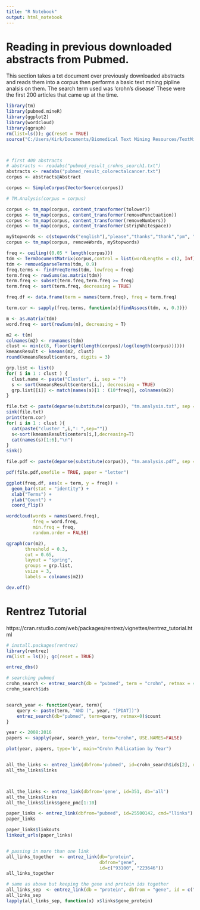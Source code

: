 ```yaml
---
title: "R Notebook"
output: html_notebook
---
```


# Reading in previous downloaded abstracts from Pubmed.  

This section takes a txt document over previously downloaded abstracts and reads them into a corpus then performs a basic text mining pipline analsis on them.  The search term used was 'crohn's disease'  These were the first 200 articles that came up at the time.  

```r
library(tm)
library(pubmed.mineR)
library(ggplot2)
library(wordcloud)
library(qgraph)
rm(list=ls()); gc(reset = TRUE)
source("C:/Users/Kirk/Documents/Biomedical Text Mining Resources/TextMining_Analysis_Function.R")



# first 400 abstracts
# abstracts <- readabs("pubmed_result_crohns_search1.txt")
abstracts <- readabs("pubmed_result_colorectalcancer.txt")
corpus <- abstracts@Abstract

corpus <- SimpleCorpus(VectorSource(corpus))
```


```r

# TM.Analysis(corpus = corpus)

corpus <- tm_map(corpus, content_transformer(tolower))
corpus <- tm_map(corpus, content_transformer(removePunctuation))
corpus <- tm_map(corpus, content_transformer(removeNumbers))
corpus <- tm_map(corpus, content_transformer(stripWhitespace))

myStopwords <- c(stopwords("english"),"please","thanks","thank","pm", "mg","cc")
corpus <- tm_map(corpus, removeWords, myStopwords)

freq <- ceiling((0.05 * length(corpus)))
tdm <- TermDocumentMatrix(corpus,control = list(wordLengths = c(2, Inf)))
tdm <- removeSparseTerms(tdm, 0.9)
freq.terms <- findFreqTerms(tdm, lowfreq = freq)
term.freq <- rowSums(as.matrix(tdm))
term.freq <- subset(term.freq,term.freq >= freq)
term.freq <- sort(term.freq, decreasing = TRUE)

freq.df <- data.frame(term = names(term.freq), freq = term.freq)

term.cor <- sapply(freq.terms, function(x){findAssocs(tdm, x, 0.3)})

m <- as.matrix(tdm) 
word.freq <- sort(rowSums(m), decreasing = T)

m2 <- t(m)
colnames(m2) <- rownames(tdm)
clust <- min(c(8, floor(sqrt(length(corpus)/log(length(corpus))))))
kmeansResult <- kmeans(m2, clust)
round(kmeansResult$centers, digits = 3)

grp.list <- list()
for( i in 1 : clust ) {
  clust.name <- paste("Cluster", i, sep = "")
  s <- sort(kmeansResult$centers[i,], decreasing = TRUE)
  grp.list[[i]] <- match(names(s)[1 : (10*freq)], colnames(m2))
}

file.txt <- paste(deparse(substitute(corpus)), "tm.analysis.txt", sep = ".")
sink(file.txt)
print(term.cor)
for( i in 1 : clust ){
  cat(paste("cluster ",i,": ",sep=""))
  s<-sort(kmeansResult$centers[i,],decreasing=T)
  cat(names(s)[1:6],"\n")
}
sink()

file.pdf <- paste(deparse(substitute(corpus)), "tm.analysis.pdf", sep = ".")

pdf(file.pdf,onefile = TRUE, paper = "letter")

ggplot(freq.df, aes(x = term, y = freq)) + 
  geom_bar(stat = "identity") + 
  xlab("Terms") + 
  ylab("Count") + 
  coord_flip()

wordcloud(words = names(word.freq), 
          freq = word.freq, 
          min.freq = freq, 
          random.order = FALSE)

qgraph(cor(m2), 
       threshold = 0.3, 
       cut = 0.65, 
       layout = "spring", 
       groups = grp.list, 
       vsize = 3, 
       labels = colnames(m2))

dev.off()

```


# Rentrez Tutorial

https://cran.rstudio.com/web/packages/rentrez/vignettes/rentrez_tutorial.html

```r
# install.packages(rentrez)
library(rentrez)
rm(list = ls()); gc(reset = TRUE)

entrez_dbs()

# searching pubmed
crohn_search <- entrez_search(db = "pubmed", term = "crohn", retmax = 40)
crohn_search$ids


search_year <- function(year, term){
    query <- paste(term, "AND (", year, "[PDAT])")
    entrez_search(db="pubmed", term=query, retmax=0)$count
}

year <- 2008:2016
papers <- sapply(year, search_year, term="crohn", USE.NAMES=FALSE)

plot(year, papers, type='b', main="Crohn Publication by Year")


all_the_links <- entrez_link(dbfrom='pubmed', id=crohn_search$ids[2], db='all')
all_the_links$links



all_the_links <- entrez_link(dbfrom='gene', id=351, db='all')
all_the_links$links
all_the_links$links$gene_pmc[1:10]

paper_links <- entrez_link(dbfrom="pubmed", id=25500142, cmd="llinks")
paper_links

paper_links$linkouts
linkout_urls(paper_links)


# passing in more than one link
all_links_together  <- entrez_link(db="protein", 
                                   dbfrom="gene", 
                                   id=c("93100", "223646"))
all_links_together

# same as above but keeping the gene and protein ids together
all_links_sep  <- entrez_link(db = "protein", dbfrom = "gene", id = c("93100", "223646"), by_id=TRUE)
all_links_sep
lapply(all_links_sep, function(x) x$links$gene_protein)
```

